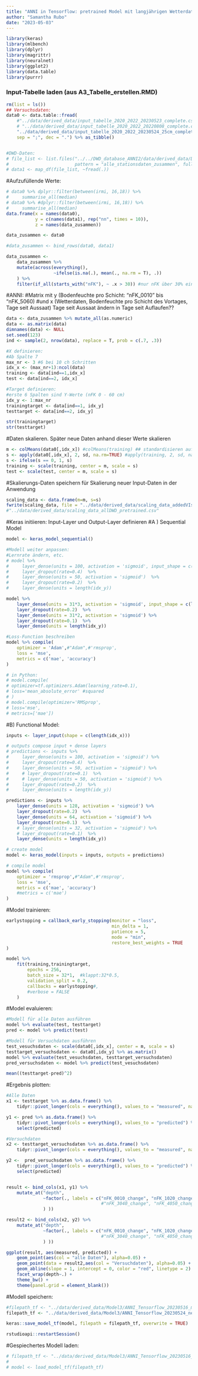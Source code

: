 ```yaml
---
title: "ANNI in Tensorflow: pretrained Model mit langjährigen Wetterdaten"
author: "Samantha Rubo"
date: "2023-05-03"
---
```



```r
library(keras)
library(mlbench)
library(dplyr)
library(magrittr)
library(neuralnet)
library(ggplot2)
library(data.table)
library(purrr)
```


### Input-Tabelle laden (aus A3_Tabelle_erstellen.RMD)
```r
rm(list = ls())
## Versuchsdaten:
data0 <- data.table::fread(
    #"../data/derived_data/input_tabelle_2020_2022_20230523_complete.csv",
    # "../data/derived_data/input_tabelle_2020_2022_20220808_complete.csv",
    "../data/derived_data/input_tabelle_2020_2022_20230524_25cm_complete.csv",
    sep = ";", dec = ".") %>% as_tibble()


#DWD-Daten:
# file_list <- list.files("../../DWD_database_ANNI2/data/derived_data/DWD_data/",
#                         pattern = "alle_stationsdaten_zusammen", full.names = T)
# data1 <- map_df(file_list, ~fread(.))
```

#Aufzufüllende Werte:
```r
# data0 %>% dplyr::filter(between(irmi, 16,18)) %>%
#     summarise_all(median)
# data0 %>% #dplyr::filter(between(irmi, 16,18)) %>%
#     summarise_all(median)
data.frame(x = names(data0),
           y = c(names(data1), rep("nn", times = 10)),
           z = names(data_zusammen))

```


```r
data_zusammen <- data0

#data_zusammen <- bind_rows(data0, data1)

data_zusammen <- 
    data_zusammen %>% 
    mutate(across(everything(),
                  ~ifelse(is.na(.), mean(., na.rm = T), .))
    ) %>% 
    filter(if_all(starts_with("nFK"), ~ .x > 30)) #nur nFK über 30% einbeziehen? Extremwerte könnten verfälschen
```


#ANNI: 
#Matrix mit y (Bodenfeuchte pro Schicht: "nFK_0010" bis "nFK_5060)
#und x (Wetterdaten, Bodenfeuchte pro Schicht des Vortages, Tage seit Aussaat) 
Tage seit Aussaat ändern in Tage seit Auflaufen??
```r
data <- data_zusammen %>% mutate_all(as.numeric)
data <- as.matrix(data)
dimnames(data) <- NULL
set.seed(123)
ind <- sample(2, nrow(data), replace = T, prob = c(.7, .3))

#X definieren:
#Ab Spalte 7
max_nr <- 3 #6 bei 10 ch Schritten
idx_x <- (max_nr+1):ncol(data)
training <- data[ind==1,idx_x]
test <- data[ind==2, idx_x]

#Target definieren:
#erste 6 Spalten sind Y-Werte (nFK 0 - 60 cm)
idx_y <- 1:max_nr
trainingtarget <- data[ind==1, idx_y] 
testtarget <- data[ind==2, idx_y]

str(trainingtarget)
str(testtarget)
```


#Daten skalieren. 
Später neue Daten anhand dieser Werte skalieren
```r
m <- colMeans(data0[,idx_x]) #colMeans(training) ## standardisieren auf Versuchsdaten, wegen ISARIA-Varianz
s <- apply(data0[,idx_x], 2, sd, na.rm=TRUE) #apply(training, 2, sd, na.rm=TRUE)
s <- ifelse(s == 0, 1, s)
training <- scale(training, center = m, scale = s)
test <- scale(test, center = m, scale = s)
```

#Skalierungs-Daten speichern für Skalierung neuer Input-Daten in der Anwendung
```r
scaling_data <- data.frame(m=m, s=s)
fwrite(scaling_data, file = "../data/derived_data/scaling_data_addedVIs_20230524.csv")
#"../data/derived_data/scaling_data_allDWD_pretrained.csv"
```


#Keras initiieren: Input-Layer und Output-Layer definieren
#A ) Sequential Model
```r
model <- keras_model_sequential()

#Modell weiter anpassen:
#Lernrate ändern, etc.
# model %>%
#     layer_dense(units = 100, activation = 'sigmoid', input_shape = c(length(idx_x))) %>%
#     layer_dropout(rate=0.4)  %>%
#     layer_dense(units = 50, activation = 'sigmoid')  %>%
#     layer_dropout(rate=0.2)  %>%
#     layer_dense(units = length(idx_y))

model %>%
    layer_dense(units = 31*3, activation = 'sigmoid', input_shape = c(length(idx_x))) %>%
    layer_dropout(rate=0.2)  %>%
    layer_dense(units = 31*2, activation = 'sigmoid') %>%
    layer_dropout(rate=0.1)  %>%
    layer_dense(units = length(idx_y))

#Loss-Function beschreiben
model %>% compile(
    optimizer = 'Adam',#"Adam",#'rmsprop',
    loss = 'mse',
    metrics = c('mae', 'accuracy')
)

# in Python:
# model.compile(
# optimizer=tf.optimizers.Adam(learning_rate=0.1),
# loss='mean_absolute_error' #squared
# )
# model.compile(optimizer='RMSprop',
# loss='mse',
# metrics=['mae'])
```

#B) Functional Model:
```r
inputs <- layer_input(shape = c(length(idx_x)))

# outputs compose input + dense layers
# predictions <- inputs %>%
#     layer_dense(units = 100, activation = 'sigmoid') %>%
#     layer_dropout(rate=0.4)  %>%
#     layer_dense(units = 50, activation = 'sigmoid') %>%
#     # layer_dropout(rate=0.1)  %>%
#     # layer_dense(units = 50, activation = 'sigmoid') %>%
#     layer_dropout(rate=0.2)  %>%
#     layer_dense(units = length(idx_y))

predictions <- inputs %>%
    layer_dense(units = 128, activation = 'sigmoid') %>%
    layer_dropout(rate=0.2)  %>%
    layer_dense(units = 64, activation = 'sigmoid') %>%
    layer_dropout(rate=0.1)  %>%
    # layer_dense(units = 32, activation = 'sigmoid') %>%
    # layer_dropout(rate=0.1)  %>%
    layer_dense(units = length(idx_y))

# create model
model <- keras_model(inputs = inputs, outputs = predictions)

# compile model
model %>% compile(
    optimizer = 'rmsprop',#"Adam",#'rmsprop',
    loss = 'mse',
    metrics = c('mae', 'accuracy')
    #metrics = c('mae')
)
```

#Model trainieren:
```r
earlystopping = callback_early_stopping(monitor = "loss", 
                                        min_delta = 1,
                                        patience = 5,
                                        mode = "min", 
                                        restore_best_weights = TRUE                                            
)

model %>%          
    fit(training,trainingtarget, 
        epochs = 256,
        batch_size = 32*1,  #klappt:32*0.5,
        validation_split = 0.2, 
        callbacks = earlystopping#,
        #verbose = FALSE
    )
```

#Model evaluieren:
```r
#Modell für alle Daten ausführen
model %>% evaluate(test, testtarget)
pred <- model %>% predict(test)

#Modell für Versuchdaten ausführen
test_vesuchsdaten <- scale(data0[,idx_x], center = m, scale = s) 
testtarget_versuchsdaten <- data0[,idx_y] %>% as.matrix()
model %>% evaluate(test_vesuchsdaten, testtarget_versuchsdaten)
pred_versuchsdaten <- model %>% predict(test_vesuchsdaten)

mean((testtarget-pred)^2) 
```

#Ergebnis plotten:
```r
#Alle Daten
x1 <- testtarget %>% as.data.frame() %>% 
    tidyr::pivot_longer(cols = everything(), values_to = "measured", names_to = "depth")

y1 <- pred %>% as.data.frame() %>% 
    tidyr::pivot_longer(cols = everything(), values_to = "predicted") %>% 
    select(predicted)

#Versuchdaten
x2 <- testtarget_versuchsdaten %>% as.data.frame() %>% 
    tidyr::pivot_longer(cols = everything(), values_to = "measured", names_to = "depth")

y2 <-  pred_versuchsdaten %>% as.data.frame() %>% 
    tidyr::pivot_longer(cols = everything(), values_to = "predicted") %>%
    select(predicted)


result <- bind_cols(x1, y1) %>% 
    mutate_at("depth", 
              ~factor(., labels = c("nFK_0010_change", "nFK_1020_change", "nFK_2030_change"#, 
                                    #"nFK_3040_change", "nFK_4050_change", "nFK_5060_change"
              ) ))

result2 <- bind_cols(x2, y2) %>% 
    mutate_at("depth", 
              ~factor(., labels = c("nFK_0010_change", "nFK_1020_change", "nFK_2030_change"#, 
                                    #"nFK_3040_change", "nFK_4050_change", "nFK_5060_change"
              ) ))

ggplot(result, aes(measured, predicted)) + 
    geom_point(aes(col = "alle Daten"), alpha=0.05) + 
    geom_point(data = result2,aes(col = "Versuchdaten"), alpha=0.05) + 
    geom_abline(slope = 1, intercept = 0, color = "red", linetype = 2) + 
    facet_wrap(depth~.) + 
    theme_bw() + 
    theme(panel.grid = element_blank())
```


#Modell speichern:
```r
#filepath_tf <- "../data/derived_data/Model3/ANNI_Tensorflow_20230516_mitDWD"
filepath_tf <- "../data/derived_data/Model3/ANNI_Tensorflow_20230524_neueVIs"

keras::save_model_tf(model, filepath = filepath_tf, overwrite = TRUE)
```

```r
rstudioapi::restartSession()
```



#Gespiechertes Modell laden:
```r
# filepath_tf <- "../data/derived_data/Model3/ANNI_Tensorflow_20230516_mitDWD/"
# 
# model <- load_model_tf(filepath_tf)

``` 

<!-- ```{r, eval=FALSE} -->
<!-- # Check its architecture -->
<!-- summary(new_model) -->

<!-- # fs::dir_tree(filepath_tf) #Ordnerstruktur anzeigen lassen: -->

<!-- # Anwendung des gelandeden Modells wie oben: -->
<!-- new_model %>% evaluate(test, testtarget) -->
<!-- pred <- new_model %>% predict(test) -->
<!-- mean((testtarget-pred)^2) -->
<!-- ``` -->



